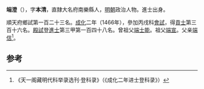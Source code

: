 '''端澄'''（{{bd|1432年||？}}），字'''本清'''，直隸大名府南樂縣人，[[明朝|明朝]]政治人物。進士出身。

順天府鄉試第一百二十三名。[[成化|成化]]二年（1466年），參加丙戌科[[會試|會試]]，得[[貢士|貢士]]第三百十六名。[[殿試|殿試]]登[[進士|進士]]第三甲第一百四十八名。曾祖父[[端士能|端士能]]。祖父[[端宣|端宣]]。父亲[[端信|端信]]<ref>《天一阁藏明代科举录选刊·登科录》（《成化二年进士登科录》）</ref>。

==参考==
{{reflist}}
{{明朝人物小作品}}
{{成化二年丙戌科殿試金榜}}